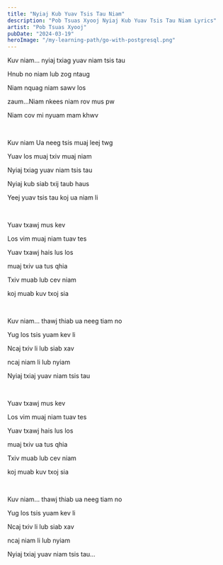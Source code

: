```yaml
---
title: "Nyiaj Kub Yuav Tsis Tau Niam"
description: "Pob Tsuas Xyooj Nyiaj Kub Yuav Tsis Tau Niam Lyrics"
artist: "Pob Tsuas Xyooj"
pubDate: "2024-03-19"
heroImage: "/my-learning-path/go-with-postgresql.png"
---
```


Kuv niam... nyiaj txiag yuav niam tsis tau

Hnub no niam lub zog ntaug

Niam nquag niam sawv los

zaum…Niam nkees niam rov mus pw

Niam cov mi nyuam mam khwv

<br />

Kuv niam Ua neeg tsis muaj leej twg

Yuav los muaj txiv muaj niam

Nyiaj txiag yuav niam tsis tau

Nyiaj kub siab txij taub haus

Yeej yuav tsis tau koj ua niam li

<br />

Yuav txawj mus kev

Los vim muaj niam tuav tes

Yuav txawj hais lus los

muaj txiv ua tus qhia

Txiv muab lub cev niam

koj muab kuv txoj sia

<br />

Kuv niam... thawj thiab ua neeg tiam no

Yug los tsis yuam kev li

Ncaj txiv li lub siab xav

ncaj niam li lub nyiam

Nyiaj txiaj yuav niam tsis tau

<br />

Yuav txawj mus kev

Los vim muaj niam tuav tes

Yuav txawj hais lus los

muaj txiv ua tus qhia

Txiv muab lub cev niam

koj muab kuv txoj sia

<br />

Kuv niam… thawj thiab ua neeg tiam no

Yug los tsis yuam kev li

Ncaj txiv li lub siab xav

ncaj niam li lub nyiam

Nyiaj txiaj yuav niam tsis tau…
